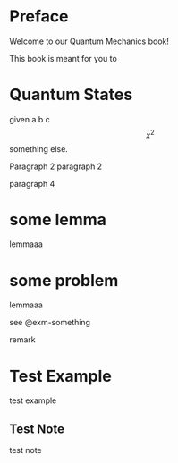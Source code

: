 # Preface {.unnumbered}

Welcome to our Quantum Mechanics book!

This book is meant for you to 


:::{.theorem #thm-state}
# Quantum States
given a b c 
$$x^2$$
something else.

Paragraph 2
paragraph 2


paragraph 4
:::

:::{.lemma #lem-something}
# some lemma
lemmaaa
:::

:::{.example #exm-something}
# some problem
lemmaaa
:::
see @exm-something

:::{.remark #rem-something}
remark
:::

:::{.example #exm-test}
# Test Example
test example
:::

:::{.callout-note collapse="true" icon="false"}
# Test Note
test note
:::
